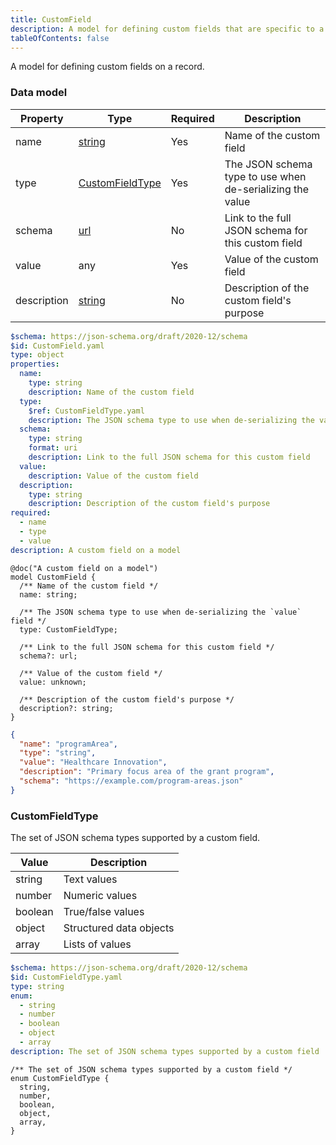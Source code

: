 ```yaml
---
title: CustomField
description: A model for defining custom fields that are specific to a given implementation
tableOfContents: false
---
```



A model for defining custom fields on a record.

### Data model

<Tabs>
  <TabItem label="Table">

| Property    | Type                                                                    | Required | Description                                               |
| ----------- | ----------------------------------------------------------------------- | -------- | --------------------------------------------------------- |
| name        | [string](/simpler-grants-protocol/protocol/schemas/types/string#string) | Yes      | Name of the custom field                                  |
| type        | [CustomFieldType](#customfieldtype)                                     | Yes      | The JSON schema type to use when de-serializing the value |
| schema      | [url](/simpler-grants-protocol/protocol/schemas/types/string#url)       | No       | Link to the full JSON schema for this custom field        |
| value       | any                                                                     | Yes      | Value of the custom field                                 |
| description | [string](/simpler-grants-protocol/protocol/schemas/types/string#string) | No       | Description of the custom field's purpose                 |

  </TabItem>

  <TabItem label="JSON Schema">

```yaml
$schema: https://json-schema.org/draft/2020-12/schema
$id: CustomField.yaml
type: object
properties:
  name:
    type: string
    description: Name of the custom field
  type:
    $ref: CustomFieldType.yaml
    description: The JSON schema type to use when de-serializing the value
  schema:
    type: string
    format: uri
    description: Link to the full JSON schema for this custom field
  value:
    description: Value of the custom field
  description:
    type: string
    description: Description of the custom field's purpose
required:
  - name
  - type
  - value
description: A custom field on a model
```

  </TabItem>

  <TabItem label="TypeSpec">

```tsp
@doc("A custom field on a model")
model CustomField {
  /** Name of the custom field */
  name: string;

  /** The JSON schema type to use when de-serializing the `value` field */
  type: CustomFieldType;

  /** Link to the full JSON schema for this custom field */
  schema?: url;

  /** Value of the custom field */
  value: unknown;

  /** Description of the custom field's purpose */
  description?: string;
}
```

  </TabItem>

  <TabItem label="Example">

```json
{
  "name": "programArea",
  "type": "string",
  "value": "Healthcare Innovation",
  "description": "Primary focus area of the grant program",
  "schema": "https://example.com/program-areas.json"
}
```

  </TabItem>
</Tabs>

### CustomFieldType

The set of JSON schema types supported by a custom field.

<Tabs>
  <TabItem label="Options">

| Value   | Description             |
| ------- | ----------------------- |
| string  | Text values             |
| number  | Numeric values          |
| boolean | True/false values       |
| object  | Structured data objects |
| array   | Lists of values         |

  </TabItem>
  <TabItem label="JSON Schema">

```yaml
$schema: https://json-schema.org/draft/2020-12/schema
$id: CustomFieldType.yaml
type: string
enum:
  - string
  - number
  - boolean
  - object
  - array
description: The set of JSON schema types supported by a custom field
```

  </TabItem>

  <TabItem label="TypeSpec">

```tsp
/** The set of JSON schema types supported by a custom field */
enum CustomFieldType {
  string,
  number,
  boolean,
  object,
  array,
}
```

  </TabItem>
</Tabs>
